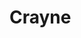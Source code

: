 
# Crayne

<ProjectDetails
  region="Vale"
  house="House Crayne"
  type="Castle"
  status="Not Started"
  warp="/warp crayne"
  projectLead="AlexIsTragic & Zsomiking"
  dateStarted="July 20, 2022"
  dateCompleted="Invalid Date"
/>

